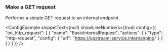 
### Make a GET request

Performs a simple GET request to an internal endpoint.

<ConfigExample
	snippetText={null}
	showLineNumbers={true}
	config={{
		"on_http_request": [
			{
				"name": "BasicInternalRequest",
				"actions": [
					{
						"type": "http-request",
						"config": {
							"url": "https://upstream-service.internal/ping"
						}
					}
				]
			}
		]
	}}
/>
